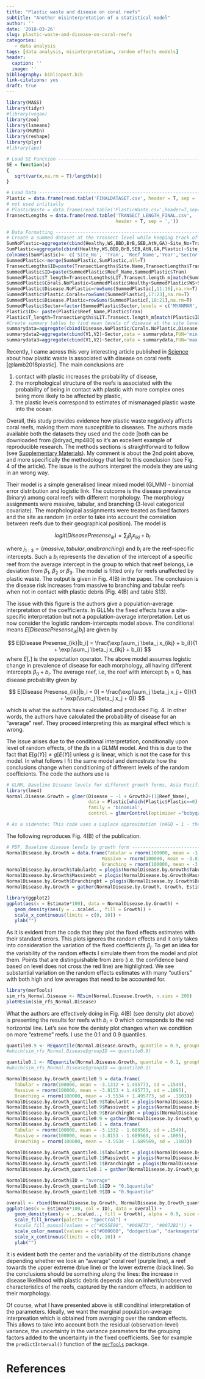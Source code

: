 ```yaml
---
title: "Plastic waste and disease on coral reefs"  
subtitle: "Another misinterpretation of a statistical model"
author: ''
date: '2018-03-26'
slug: plastic-waste-and-disease-on-coral-reefs
categories: 
   - data analysis
tags: [data analysis, misinterpretation, random effects models]
header:
  caption: ''
  image: ''
bibliography: bibliopost.bib
link-citations: yes
draft: true
---
```


```r
library(MASS)
library(tidyr)
#library(vegan)
library(zoo)
library(lsmeans)
library(MuMIn)
library(reshape)
library(plyr)
#library(ape)

# Load SE Function ----------------------------------------------------------------
SE = function(x)
{
   sqrt(var(x,na.rm = T)/length(x))
}

# Load Data ----------------------------------------------------------------
Plastic = data.frame(read.table('FINALDATASET.csv', header = T, sep = ','))
# not used intitially 
# PlasticWaste = data.frame(read.table('PlasticWaste.csv',header=T,sep=','))
TransectLengths = data.frame(read.table('TRANSECT_LENGTH_FINAL.csv',
                                        header = T, sep = ','))

# Data Formatting ---------------------------------------------------------
# Create a summed dataset at the transect level while keeping track of plastic and disease presence jointly
SumNoPlastic=aggregate(cbind(Healthy,WS,BBD,BrB,SEB,AtN,GA)~Site_No+Tran+Reef_Name+Year+Sector+Country+Season+Group.Code+Trip.code,data=Plastic[which(Plastic$Plastic==0),],FUN='sum',drop=T,na.action = na.pass,na.rm=T)
SumPlastic=aggregate(cbind(Healthy,WS,BBD,BrB,SEB,AtN,GA,Plastic)~Site_No+Tran+Reef_Name+Year+Sector+Country+Season+Group.Code+Trip.code,data=Plastic[which(Plastic$Plastic==1),],FUN='sum',drop=T,na.action = na.pass,na.rm=T)
colnames(SumPlastic)<- c('Site_No', 'Tran', 'Reef_Name','Year','Sector','Country', 'Season', 'Group.Code','Trip.code','Healthy.P','WS.P','BBD.P','BrB.P','SEB.P','AtN.P','GA.P','Plastic')
SummedPlastic<-merge(SumNoPlastic,SumPlastic,all=T)
TransectLengths$ID=paste(TransectLengths$Site.Name,TransectLengths$Transect)
SummedPlastic$ID=paste(SummedPlastic$Reef_Name,SummedPlastic$Tran)
SummedPlastic$T_length=TransectLengths$LIT.Transect.length_m[match(SummedPlastic$ID,TransectLengths$ID)]
SummedPlastic$Corals.NoPlastic=SummedPlastic$Healthy+SummedPlastic$WS+SummedPlastic$BBD+SummedPlastic$BrB+SummedPlastic$SEB+SummedPlastic$AtN+SummedPlastic$GA
SummedPlastic$Disease.NoPlastic=rowSums(SummedPlastic[,11:16],na.rm=T)    
SummedPlastic$Plastic.Corals=rowSums(SummedPlastic[,17:23],na.rm=T)
SummedPlastic$Disease.Plastic=rowSums(SummedPlastic[,18:21],na.rm=T)
SummedPlastic$Sector=factor(SummedPlastic$Sector,levels = c('MYANMAR','KOH TAO','SULAWESI','BALI','PAPUA','PALMS','WH','KEPPELS'))
Plastic$ID<- paste(Plastic$Reef_Name,Plastic$Tran)
Plastic$T_length=TransectLengths$LIT.Transect.length_m[match(Plastic$ID,TransectLengths$ID)]
#Create summary tables to find mean levels of disease at the site level and find the minimum and maximum for the different sectors 
summarydata=aggregate(cbind(Disease.NoPlastic/Corals.NoPlastic,Disease.Plastic/Plastic.Corals,Plastic/T_length/2*50)~Sector+Reef_Name,data = SummedPlastic,FUN='mean')
summarydata2=aggregate(cbind(V1,V2)~Sector,data = summarydata,FUN='min')
summarydata3=aggregate(cbind(V1,V2)~Sector,data = summarydata,FUN='max')
```

Recently, I came across this very interesting article published in [Science](http://science.sciencemag.org/content/359/6374/460.long) about how plastic waste is associated with disease on coral reefs [@lamb2018plastic]. The main conclusions are  

1. contact with plastic increases the probability of disease,  
2. the morphological structure of the reefs is associated with the probability of being in contact with plastic with more complex ones being more likely to be affected by plastic,    
3. the plastic levels correspond to estimates of mismanaged plastic waste into the ocean.   

Overall, this study provides evidence how plastic waste negatively affects coral reefs, making them more susceptible to diseases. The authors made available both the datasets they used and the code [both can be downloaded from @dryad_mp480] so it's an excellent example of reproducible research. The methods sections is straightforward to follow (see [Supplementary Materials](http://science.sciencemag.org/content/suppl/2018/01/24/359.6374.460.DC1?_ga=2.198123375.1394041835.1523546630-1357771364.1523546630)). My comment is about the 2nd point above, and more specifically the methodology that led to this conclusion (see Fig. 4 of the article). The issue is the authors interpret the models they are using in an wrong way.   

Their model is a simple generalised linear mixed model (GLMM) - binomial error distribution and logistic link. The outcome is the disease prevalence (binary) among coral reefs with different morphology. The morphology assignments were massive, tabular, and branching (3-level categorical covariate). The morphological assignments were treated as fixed factors and the site as random (in order to take into account the correlation between reefs due to their geographical position). The model is  

$$ logit(Disease Presense_{ik}) =  \sum_j \beta_j x_{ikj} + b_i $$
 
where $j_{1:3} = \{massive, tabular, and branching\}$ and $b_i$ are the reef-specific intercepts. Such a $b_i$ represents the deviation of the intercept of a specific reef from the
average intercept in the group to which that reef belongs, i.e deviation from $\beta_1$, $\beta_2$ or $\beta_3$. The model is fitted only for reefs unaffected by plastic waste. The output is given in Fig. 4(B) in the paper. The conclusion is the disease risk increases from massive to branching and tabular reefs when not in contact with plastic debris (Fig. 4(B) and table S13).  

The issue with this figure is the authors give a population-average interpretation of the coefficients. In GLLMs the fixed effects have a site-specific interpretation but not a
population-average interpretation. Let us now consider the logistic random-intercepts model above. The conditional means $E[Disease Presense_{ik}|b_i]$  are given by 

$$ E[Disease Presense_{ik}|b_i] = \frac{\exp(\sum_j \beta_j x_{ikj} + b_i)}{1 + \exp(\sum_j \beta_j x_{ikj} + b_i)} $$
where $E[.]$ is the expectation operator. The above model assumes logistic change in prevalence of disease for each morphology, all having different intercepts $\beta_0 + b_i$. The average reef, i.e, the reef with intercept $b_i = 0$, has disease probability given by

$$ E[Disease Presense_{ik}|b_i = 0] = \frac{\exp(\sum_j \beta_j x_j + 0)}{1 + \exp(\sum_j \beta_j x_j + 0)} $$

which is what the authors have calculated and produced Fig. 4. In other words, the authors have calculated the probability of disease for an "average" reef. They proceed interpreting this as marginal effect which is wrong. 

The issue arises due to the conditional interpretation, conditionally upon level of random effects, of the $\beta$s in a GLMM model. And this is due to the fact that $E[g(Y )] \neq g[E(Y)]$ unless $g$ is linear, which is not the case for this model. In what follows I fit the same model and demostrate how the conclusions change when conditioning of diffrerent levels of the random coefficients. The code the authors use is 

```r
# GLMM, Baseline Disease levels for different growth forms, Asia Pacific --------
library(lme4)
Normal.Disease.Growth = glmer(Disease ~ -1 + Growth2+(1|Reef_Name), 
                              data = Plastic[which(Plastic$Plastic==0),], 
                              family = 'binomial', 
                              control = glmerControl(optimizer ="bobyqa"))

# As a sidenote: This code uses a Laplace approximation (nAGQ = 1 - the default) on the integral over the random effects space. "Values greater than 1 produce greater accuracy in the evaluation of the log-likelihood at the expense of speed". The authors of the package suggest values up to 25 (see the documentation). 
```

The following reproduces Fig. 4(B) of the publication.

```r
# PDF, Baseline disease levels by growth form -----------------------------
NormalDisease.by.Growth = data.frame(Tabular = rnorm(100000, mean = -3.1332, sd = .1549),
                                   Massive = rnorm(100000, mean = -3.8153, sd = .1095),
                                   Branching = rnorm(100000, mean = -3.5534, sd = .1103))
NormalDisease.by.Growth$Tabularbt = plogis(NormalDisease.by.Growth$Tabular)
NormalDisease.by.Growth$Massivebt = plogis(NormalDisease.by.Growth$Massive)
NormalDisease.by.Growth$Branchingbt = plogis(NormalDisease.by.Growth$Branching)
NormalDisease.by.Growth = gather(NormalDisease.by.Growth, Growth, Estimate, Tabularbt:Branchingbt)

library(ggplot2)
ggplot(aes(x = Estimate*100), data = NormalDisease.by.Growth) +
   geom_density(aes(y = ..scaled.., fill = Growth)) +
   scale_x_continuous(limits = c(0, 10)) + 
   ylab("")
```

As it is evident from the code that they plot the fixed effects estimates with their standard errors. This plots ignores the random effects and it only takes into consideration the variation of the fixed coefficients $\beta_j$. To get an idea for the variability of the random effects I simulate them from the model and plot them. Points that are distinguishable from zero (i.e. the confidence band based on level does not cross the red line) are highlighted. We see substantial variation on the random effects estimates with many "outliers" with both high and low averages that need to be accounted for.

```r
library(merTools)
sim_rfs_Normal.Disease <- REsim(Normal.Disease.Growth, n.sims = 200) 
plotREsim(sim_rfs_Normal.Disease)
```

What the authors are effectively doing in Fig. 4(B) (see density plot above) is presenting the results for reefs with $b_i = 0$ which corresponds to the red horizontal line. Let's see how the denisty plot changes when we condition on more "extreme" reefs. I use the 0.1 and 0.9 quantiles. 

```r
quantile0.9 <- REquantile(Normal.Disease.Growth, quantile = 0.9, groupFctr = "Reef_Name")
#which(sim_rfs_Normal.Disease$groupID == quantile0.9)

quantile0.1 <- REquantile(Normal.Disease.Growth, quantile = 0.1, groupFctr = "Reef_Name")
#which(sim_rfs_Normal.Disease$groupID == quantile0.1)

NormalDisease.by.Growth_quantile0.9 = data.frame(
   Tabular = rnorm(100000, mean = -3.1332 + 1.495773, sd = .1549),
   Massive = rnorm(100000, mean = -3.8153 + 1.495773, sd = .1095),
   Branching = rnorm(100000, mean = -3.5534 + 1.495773, sd = .1103))
NormalDisease.by.Growth_quantile0.9$Tabularbt = plogis(NormalDisease.by.Growth_quantile0.9$Tabular)
NormalDisease.by.Growth_quantile0.9$Massivebt = plogis(NormalDisease.by.Growth_quantile0.9$Massive)
NormalDisease.by.Growth_quantile0.9$Branchingbt = plogis(NormalDisease.by.Growth_quantile0.9$Branching)
NormalDisease.by.Growth_quantile0.9 = gather(NormalDisease.by.Growth_quantile0.9, Growth, Estimate, Tabularbt:Branchingbt)
NormalDisease.by.Growth_quantile0.1 = data.frame(
   Tabular = rnorm(100000, mean = -3.1332 - 1.689569, sd = .1549),
   Massive = rnorm(100000, mean = -3.8153 - 1.689569, sd = .1095),
   Branching = rnorm(100000, mean = -3.5534 - 1.689569, sd = .1103))

NormalDisease.by.Growth_quantile0.1$Tabularbt = plogis(NormalDisease.by.Growth_quantile0.1$Tabular)
NormalDisease.by.Growth_quantile0.1$Massivebt = plogis(NormalDisease.by.Growth_quantile0.1$Massive)
NormalDisease.by.Growth_quantile0.1$Branchingbt = plogis(NormalDisease.by.Growth_quantile0.1$Branching)
NormalDisease.by.Growth_quantile0.1 = gather(NormalDisease.by.Growth_quantile0.1, Growth, Estimate, Tabularbt:Branchingbt)

NormalDisease.by.Growth$ID = "average"
NormalDisease.by.Growth_quantile0.1$ID = "0.1quantile"
NormalDisease.by.Growth_quantile0.9$ID = "0.9quantile"

overall <- rbind(NormalDisease.by.Growth, NormalDisease.by.Growth_quantile0.1, NormalDisease.by.Growth_quantile0.9)
ggplot(aes(x = Estimate*100, col = ID), data = overall) +
   geom_density(aes(y = ..scaled.., fill = Growth), alpha = 0.9, size = 1.3) +
   scale_fill_brewer(palette = "Spectral") + 
   #scale_fill_manual(values = c("#D55E00", "#009E73", "#0072B2")) + 
   scale_color_manual(values = c("#000000", "dodgerblue", "darkmagenta")) +
   scale_x_continuous(limits = c(0, 10)) + 
   ylab("")
```

It is evident both the center and the variability of the distributions change depending whether we look an "average" coral reef (purple line), a reef towards the upper extreme (blue line) or the lower extreme (black line). So the conclusions should be something along the lines: the increase in disease likelihood with plastic debris depends also on inherit/unobserved characteristics of the reefs, captured by the random effects, in addition to their morphology. 

Of course, what I have presented above is still conditinal interpretation of the parameters. Ideally, we want the marginal population-average interpreation which is obtained from averaging over the random effects. This allows to take into account both the residual (observation-level) variance, the uncertainty in the variance parameters for the grouping factors added to the uncertainty in the fixed coefficients. See for example the `predictInterval()` function of the [`merTools`](https://cran.r-project.org/web/packages/merTools/merTools.pdf) package.  


# References